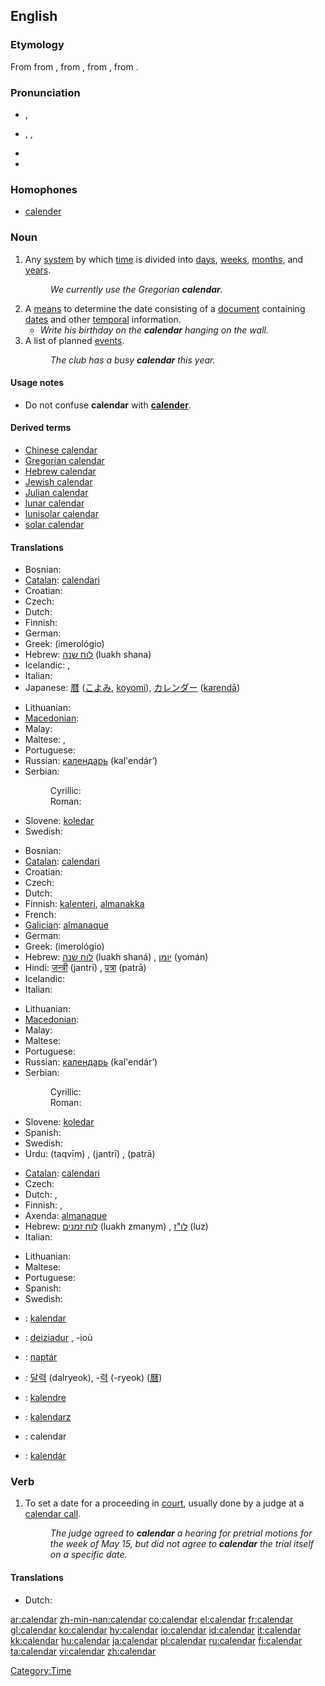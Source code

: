 {{wikipedia}}
{{Wikisource1911Enc|Calendar}}
==English==

===Etymology===
From {{OF.}} {{term|calendier}} from {{L.}} {{term|calendarium||account book}}, from {{term|calendae||the first day of the month}}, from {{term|calare||to announce solemnly, to call out (the sighting of the new moon)}}, from {{proto|Indo-European|kel-}}.

===Pronunciation===
* {{a|RP}} {{IPA|/ˈkæləndə/}}, {{SAMPA|/"k{l@nd@/}}
* {{a|US}} {{AHD|kălʹəndər}}, {{IPA|/ˈkæləndɚ/}}, {{SAMPA|/"k{l@nd@`/}}
* {{Audio|en-us-calendar.ogg|Audio (US)}}
* {{rhymes|əndə(r)}}

===Homophones===
*[[calender]]

===Noun===
{{en-noun}}

# Any [[system]] by which [[time]] is divided into [[day]]s, [[week]]s, [[month]]s, and [[year]]s.
#: ''We currently use the Gregorian '''calendar'''.''
# A [[means]] to determine the date consisting of a [[document]] containing [[date]]s and other [[temporal]] information.
#* ''Write his birthday on the '''calendar''' hanging on the wall.''
# A list of planned [[event]]s.
#: ''The club has a busy '''calendar''' this year.''

====Usage notes====
*Do not confuse '''calendar''' with '''[[calender]]'''.

====Derived terms====
*[[Chinese calendar]]
*[[Gregorian calendar]]
*[[Hebrew calendar]]
*[[Jewish calendar]]
*[[Julian calendar]]
*[[lunar calendar]]
*[[lunisolar calendar]]
*[[solar calendar]]

====Translations====
{{trans-top|system by which time is divided}}
*Bosnian: {{t-|bs|kalendar|m}}
*[[Catalan]]: [[calendari]] {{m}}
*Croatian: {{t+|hr|kalendar|m}}
* Czech: {{t-|cs|kalendář|m}}
*Dutch: {{t+|nl|kalender|m}}
* Finnish: {{t+|fi|kalenteri}}
* German: {{t+|de|Kalender|m}}
*Greek: {{t|el|ημερολόγιο|n|sc=Grek}} (imerológio)
*Hebrew: [[לוח שנה]] (luakh shana) {{m}}
* Icelandic: {{t-|is|tímatal|n}}, {{t-|is|dagatal|n}}
* Italian: {{t+|it|calendario|m}}
*Japanese: [[暦]] ([[こよみ]], [[koyomi]]), [[カレンダー]] ([[karendā]])
{{trans-mid}}
* Lithuanian: {{t|lt|kalendorius|m|xs=Lithuanian}}
*[[Macedonian]]: {{tø|ma|календар|m|xs=Macedonian}}
*Malay: {{t+|ms|kalendar|xs=Malay}}
* Maltese: {{t-|mt|kalendarju|xs=Maltese}}, {{t-|mt|almanakk|xs=Maltese}}
* Portuguese: {{t-|pt|calendário|m}}
*Russian: [[календарь]] (kal'endár’) {{m}}
*Serbian:
*:Cyrillic: {{t-|sr|календар|m|sc=Cyrl}}
*:Roman: {{t-|sr|kalendar|m}}
*Slovene: [[koledar]] {{m}}
*Swedish: {{t-|sv|kalender|c}}
{{trans-bottom}}

{{trans-top|means to determine the date}}
*Bosnian: {{t-|bs|kalendar|m}}
*[[Catalan]]: [[calendari]] {{m}}
*Croatian: {{t+|hr|kalendar|m}}
* Czech: {{t-|cs|kalendář|m}}
*Dutch: {{t+|nl|kalender|m}}
*Finnish: [[kalenteri]], {{qualifier|archaic}} [[almanakka]]
* French: {{t+|fr|calendrier|m}}
*[[Galician]]: [[almanaque]] {{m}}
* German: {{t+|de|Kalender|m}}
*Greek: {{t|el|ημερολόγιο|n|sc=Grek}} (imerológio)
*Hebrew: [[לוח שנה]] (luakh shaná) {{m}}, [[יומן]] (yomán) {{m}}
*Hindi: [[जन्त्री]] (jantrī) {{f}}, [[पत्रा]] (patrā) {{m}}
* Icelandic: {{t-|is|dagatal|n}}
* Italian: {{t+|it|calendario|m}}
{{trans-mid}}
* Lithuanian: {{t|lt|kalendorius|m|xs=Lithuanian}}
*[[Macedonian]]: {{tø|ma|календар|m|xs=Macedonian}}
*Malay: {{t+|ms|kalendar|xs=Malay}}
* Maltese: {{t-|mt|kalendarju|xs=Maltese}}
* Portuguese: {{t-|pt|calendário|m}}
*Russian: [[календарь]] (kal'endár’) {{m}}
*Serbian:
*:Cyrillic: {{t-|sr|календар|m|sc=Cyrl}}
*:Roman: {{t-|sr|kalendar|m}}
*Slovene: [[koledar]] {{m}}
* Spanish: {{t+|es|calendario|m}}
*Swedish: {{t-|sv|kalender|c}}
*Urdu: {{URchar|[[تقویم]]}} (taqvīm) {{f}}, {{URchar|[[جنتری]]}} (jantrī) {{f}}, {{URchar|[[پترا]]}} (patrā) {{m}}
{{trans-bottom}}

{{trans-top|a list of planned events}}
*[[Catalan]]: [[calendari]] {{m}}
* Czech: {{t-|cs|kalendář|m}}
*Dutch: {{t+|nl|agenda|m}}, {{t-|nl|schema|n}}
* Finnish: {{t-|fi|toimintakalenteri}}, {{t-|fi|aikataulu}}
*Axenda: [[almanaque]] {{m}}
*Hebrew: [[לוח זמנים]] (luakh zmanym) {{m}}, [[לו"ז]] (luz) {{m}}
* Italian: {{t+|it|calendario|m}}
{{trans-mid}}
* Lithuanian: {{t|lt|kalendorius|m|xs=Lithuanian}}
* Maltese: {{t-|mt|kalendarju|xs=Maltese}}
* Portuguese: {{t-|pt|calendário|m}}
*Spanish: {{t-|es|agenda}}
*Swedish: {{t-|sv|agenda|c}}
{{trans-bottom}}

{{checktrans}}
{{trans-top|Translations to be checked}}
*{{ttbc|Albanian}}: [[kalendar]] {{m}}
*{{ttbc|Breton}}: [[deiziadur]] {{m}}, -ioù
*{{ttbc|Hungarian}}: [[naptár]]
*{{ttbc|Korean}}: [[달력]] (dalryeok), -[[력]] (-ryeok) ([[曆]])
*{{ttbc|Novial}}: [[kalendre]]
*{{ttbc|Polish}}: [[kalendarz]] {{m}}
*{{ttbc|Romanian}}: calendar {{n}}
*{{ttbc|Slovak}}: [[kalendár]] {{m}}
{{trans-bottom}}

===Verb===
{{en-verb}}

# {{law}} To set a date for a proceeding in [[court]], usually done by a judge at a [[calendar call]].
#: ''The judge agreed to '''calendar''' a hearing for pretrial motions for the week of May 15, but did not agree to '''calendar''' the trial itself on a specific date.''

====Translations====
{{trans-top|to set a date for a proceeding in court}}
*Dutch: {{t-|nl|vastleggen}}
{{trans-mid}}
{{trans-bottom}}

[[Category:Time]]

[[ar:calendar]]
[[zh-min-nan:calendar]]
[[co:calendar]]
[[el:calendar]]
[[fr:calendar]]
[[gl:calendar]]
[[ko:calendar]]
[[hy:calendar]]
[[io:calendar]]
[[id:calendar]]
[[it:calendar]]
[[kk:calendar]]
[[hu:calendar]]
[[ja:calendar]]
[[pl:calendar]]
[[ru:calendar]]
[[fi:calendar]]
[[ta:calendar]]
[[vi:calendar]]
[[zh:calendar]]
